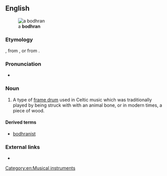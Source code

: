 {{also|bodhrán}}
==English==
[[Image:Bodhran.jpg|thumb|a '''bodhran''']]

===Etymology===
{{bor|en|ga|bodhrán}}, from {{m|ga|bodhar||deaf}}, or from {{der|en|sga|bodrán}}.

===Pronunciation===
* {{IPA|/ˈbɔːɹɑːn/|/ˈbaʊɹɑːn/|lang=en}}

===Noun===
{{en-noun}}

# A type of [[frame drum]] used in Celtic music which was traditionally played by being struck with with an animal bone, or in modern times, a piece of wood.

====Derived terms====
* [[bodhranist]]

===External links===
* {{pedialite}}

[[Category:en:Musical instruments]]